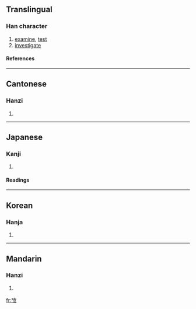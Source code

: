 {{see|考}}

==Translingual==
===Han character===
{{Han char|rn=66|rad=攴|as=02|sn=6|four=1824<sub>0</sub>|canj=一尸人大 (MSOK)}}
# [[examine]], [[test]]
# [[investigate]]
====References====
{{Han ref|kx=0468.080|dkj=13111|dj=0816.010|hdz=21448.010|uh=6537|ud=25911|bh=CAF7|bd=51959}}
----
==Cantonese==
===Hanzi===
{{yue-hanzi|jyut=|y=haau2}}
# {{defn|Cantonese}}
----
==Japanese==
===Kanji===
{{ja-kanji|grade=|rs=攴02}}
# {{defn|Japanese}} 
====Readings====
{{ja-readings|on=[[こう]] (kō)|kun=[[かんがえる]] (kangaeru)}}
----
==Korean==
===Hanja===
{{ko-hanja|hangeul=고|eumhun=|rv=go|mr=ko|y=ko}}
# {{defn|Korean}}
----
==Mandarin==
===Hanzi===
{{cmn-hanzi|pin=[[káo]] (kao2)|wg=k'ao<sup>2</sup>}}
# {{defn|Mandarin}}

[[fr:攷]]